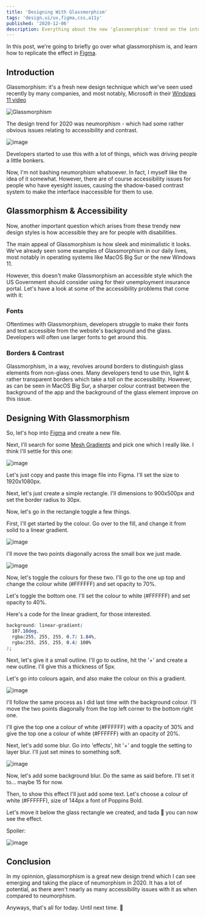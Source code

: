 ```yaml
---
title: 'Designing With Glassmorphism'
tags: 'design,ui/ux,figma,css,a11y'
published: '2020-12-06'
description: Everything about the new 'glassmorphism' trend on the internet'
---
```


In this post, we're going to briefly go over what glassmorphism is, and learn how to replicate the effect in [Figma].

## Introduction

Glassmorphism: it's a fresh new design technique which we've seen used recently by many companies, and most notably, Microsoft in their [Windows 11 video](https://youtu.be/Uh9643c2P6k)

![Glassmorphism](https://user-images.githubusercontent.com/69592270/148622494-a881bd5c-ec23-4596-afa1-d4ed2340ad99.gif)

The design trend for 2020 was neumorphism - which had some rather obvious issues relating to accessibility and contrast.

![image](https://user-images.githubusercontent.com/69592270/148622615-37ca0de5-fbdf-4301-acf5-c306db2e0d8f.png)

Developers started to use this with a lot of things, which was driving people a little bonkers.

Now, I'm not bashing neumorphism whatsoever. In fact, I myself like the idea of it somewhat. However, there are of course accessibility issues for people who have eyesight issues, causing the shadow-based contrast system to make the interface inaccessible for them to use.

## Glassmorphism & Accessibility

Now, another important question which arises from these trendy new design styles is how accessible they are for people with disabilities.

The main appeal of Glassmorphism is how sleek and minimalistic it looks. We've already seen some examples of Glassmorphism in our daily lives, most notably in operating systems like MacOS Big Sur or the new Windows 11.

However, this doesn't make Glassmorphism an accessible style which the US Government should consider using for their unemployment insurance portal. Let's have a look at some of the accessibility problems that come with it:

### Fonts

Oftentimes with Glassmorphism, developers struggle to make their fonts and text accessible from the website's background and the glass. Developers will often use larger fonts to get around this.

### Borders & Contrast

Glassmorphism, in a way, revolves around borders to distinguish glass elements from non-glass ones. Many developers tend to use thin, light & rather transparent borders which take a toll on the accessibility. However, as can be seen in MacOS Big Sur, a sharper colour contrast between the background of the app and the background of the glass element improve on this issue.

## Designing With Glassmorphism

So, let's hop into [Figma] and create a new file.

Next, I'll search for some [Mesh Gradients] and pick one which I really like. I think I'll settle for this one:

![image](https://user-images.githubusercontent.com/69592270/101304060-72ff5b00-380d-11eb-8c58-a3172d791c9c.png)

Let's just copy and paste this image file into Figma. I'll set the size to 1920x1080px.

Next, let's just create a simple rectangle. I'll dimensions to 900x500px and set the border radius to 30px.

Now, let's go in the rectangle toggle a few things.

First, I'll get started by the colour. Go over to the fill, and change it from solid to a linear gradient.

![image](https://user-images.githubusercontent.com/69592270/101304659-c7570a80-380e-11eb-9fff-9f7045dd3fd7.png)

I'll move the two points diagonally across the small box we just made.

![image](https://user-images.githubusercontent.com/69592270/101304677-d6d65380-380e-11eb-9ba9-64451b0d3d91.png)

Now, let's toggle the colours for these two. I'll go to the one up top and change the colour white (#FFFFFF) and set opacity to 70%.

Let's toggle the bottom one. I'll set the colour to white (#FFFFFF) and set opacity to 40%.

Here's a code for the linear gradient, for those interested.

```css:gradient.css
background: linear-gradient(
  107.18deg,
  rgba(255, 255, 255, 0.7) 1.84%,
  rgba(255, 255, 255, 0.4) 100%
);
```

Next, let's give it a small outline. I'll go to outline, hit the '+' and create a new outline. I'll give this a thickness of 5px.

Let's go into colours again, and also make the colour on this a gradient.

![image](https://user-images.githubusercontent.com/69592270/101304659-c7570a80-380e-11eb-9fff-9f7045dd3fd7.png)

I'll follow the same process as I did last time with the background colour. I'll move the two points diagonally from the top left corner to the bottom right one.

I'll give the top one a colour of white (#FFFFFF) with a opacity of 30% and give the top one a colour of white (#FFFFFF) with an opacity of 20%.

Next, let's add some blur. Go into 'effects', hit '+' and toggle the setting to layer blur. I'll just set mines to something soft.

![image](https://user-images.githubusercontent.com/69592270/101305354-7f38e780-3810-11eb-99ec-5f25b07a6594.png)

Now, let's add some background blur. Do the same as said before. I'll set it to... maybe 15 for now.

Then, to show this effect I'll just add some text. Let's choose a colour of white (#FFFFFF), size of 144px a font of Poppins Bold.

Let's move it below the glass rectangle we created, and tada :tada: you can now see the effect.

Spoiler:

![image](https://user-images.githubusercontent.com/69592270/101305713-451c1580-3811-11eb-822b-973faa5c740e.png)

## Conclusion

In my opinnion, glassmorphism is a great new design trend which I can see emerging and taking the place of neumorphism in 2020. It has a lot of potential, as there aren't nearly as many accessibility issues with it as when compared to neumorphism.

Anyways, that's all for today. Until next time. 👋

[figma]: https://figma.com
[mesh gradients]: https://duckduckgo.com/?q=mesh+gradients&t=brave&atb=v248-7&iax=images&ia=images
[tutorial]: https://www.youtube.com/watch?v=0cmVsdOFyiI
[dribbble design post]: https://dribbble.com/shots/14714519-Glassmorphism-Resturaunt-Landing-Page
[figma board]: https://www.figma.com/file/ivRYzAHY3CXDWB3MzHXUJo/Glassmorphism?node-id=4%3A0
[first one]: https://www.figma.com/file/uBv1BSHYEOmJSndLVIESZc/Maharaja?node-id=0%3A1
